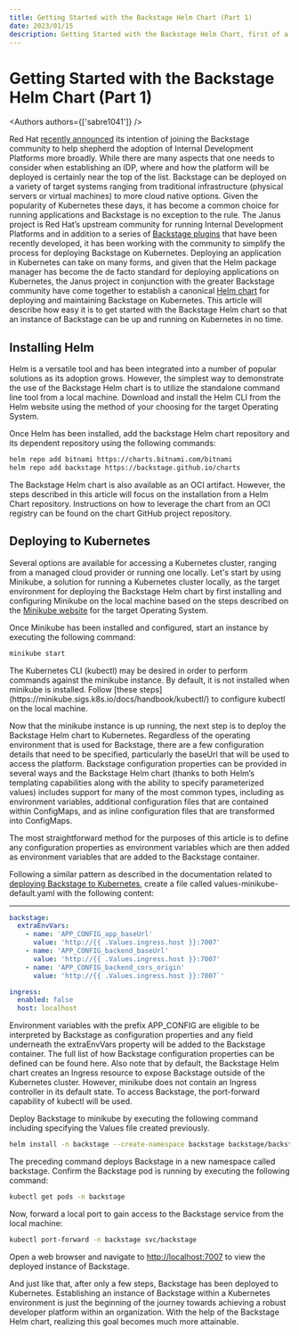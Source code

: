 ```yaml
---
title: Getting Started with the Backstage Helm Chart (Part 1)
date: 2023/01/15
description: Getting Started with the Backstage Helm Chart, first of a series of 3 blogs
---
```



# Getting Started with the Backstage Helm Chart (Part 1)

<Authors authors={['sabre1041']} />

Red Hat [recently announced](https://developers.redhat.com/articles/2022/10/24/red-hat-joins-backstageio-community) its intention of joining the Backstage community to help shepherd the adoption of Internal Development Platforms more broadly. While there are many aspects that one needs to consider when establishing an IDP, where and how the platform will be deployed is certainly near the top of the list. Backstage can be deployed on a variety of target systems ranging from traditional infrastructure (physical servers or virtual machines) to more cloud native options. Given the popularity of Kubernetes these days, it has become a common choice for running applications and Backstage is no exception to the rule. The Janus project is Red Hat’s upstream community for running Internal Development Platforms and in addition to a series of [Backstage plugins](https://janus-idp.io/blog/initial-plugins) that have been recently developed, it has been working with the community to simplify the process for deploying Backstage on Kubernetes. Deploying an application in Kubernetes can take on many forms, and given that the Helm package manager has become the de facto standard for deploying applications on Kubernetes, the Janus project in conjunction with the greater Backstage community have come together to establish a canonical [Helm chart](https://github.com/backstage/charts) for deploying and maintaining Backstage on Kubernetes. This article will describe how easy it is to get started with the Backstage Helm chart so that an instance of Backstage can be up and running on Kubernetes in no time.

## Installing Helm

Helm is a versatile tool and has been integrated into a number of popular solutions as its adoption grows. However, the simplest way to demonstrate the use of the Backstage Helm chart is to utilize the standalone command line tool from a local machine. Download and install the Helm CLI from the Helm website using the method of your choosing for the target Operating System.

Once Helm has been installed, add the backstage Helm chart repository and its dependent repository using the following commands:

```bash
helm repo add bitnami https://charts.bitnami.com/bitnami
helm repo add backstage https://backstage.github.io/charts
```

<Callout>
  The Backstage Helm chart is also available as an OCI artifact. However, the steps described in
  this article will focus on the installation from a Helm Chart repository. Instructions on how to
  leverage the chart from an OCI registry can be found on the chart GitHub project repository.
</Callout>

## Deploying to Kubernetes

Several options are available for accessing a Kubernetes cluster, ranging from a managed cloud provider or running one locally. Let's start by using Minikube, a solution for running a Kubernetes cluster locally, as the target environment for deploying the Backstage Helm chart by first installing and configuring Minikube on the local machine based on the steps described on the [Minikube website](https://minikube.sigs.k8s.io/docs/) for the target Operating System.

Once Minikube has been installed and configured, start an instance by executing the following command:

```bash
minikube start
```

<Callout>
  The Kubernetes CLI (kubectl) may be desired in order to perform commands against the minikube
  instance. By default, it is not installed when minikube is installed. Follow [these
  steps](https://minikube.sigs.k8s.io/docs/handbook/kubectl/) to configure kubectl on the local
  machine.
</Callout>

Now that the minikube instance is up running, the next step is to deploy the Backstage Helm chart to Kubernetes. Regardless of the operating environment that is used for Backstage, there are a few configuration details that need to be specified, particularly the baseUrl that will be used to access the platform. Backstage configuration properties can be provided in several ways and the Backstage Helm chart (thanks to both Helm’s templating capabilities along with the ability to specify parameterized values) includes support for many of the most common types, including as environment variables, additional configuration files that are contained within ConfigMaps, and as inline configuration files that are transformed into ConfigMaps.

The most straightforward method for the purposes of this article is to define any configuration properties as environment variables which are then added as environment variables that are added to the Backstage container.

Following a similar pattern as described in the documentation related to [deploying Backstage to Kubernetes](https://backstage.io/docs/deployment/k8s), create a file called values-minikube-default.yaml with the following content:

---

```yaml
backstage:
  extraEnvVars:
    - name: 'APP_CONFIG_app_baseUrl'
      value: 'http://{{ .Values.ingress.host }}:7007'
    - name: 'APP_CONFIG_backend_baseUrl'
      value: 'http://{{ .Values.ingress.host }}:7007'
    - name: 'APP_CONFIG_backend_cors_origin'
      value: 'http://{{ .Values.ingress.host }}:7007`'

ingress:
  enabled: false
  host: localhost
```

Environment variables with the prefix APP_CONFIG are eligible to be interpreted by Backstage as configuration properties and any field underneath the extraEnvVars property will be added to the Backstage container. The full list of how Backstage configuration properties can be defined can be found here. Also note that by default, the Backstage Helm chart creates an Ingress resource to expose Backstage outside of the Kubernetes cluster. However, minikube does not contain an Ingress controller in its default state. To access Backstage, the port-forward capability of kubectl will be used.

Deploy Backstage to minikube by executing the following command including specifying the Values file created previously.

```bash
helm install -n backstage --create-namespace backstage backstage/backstage -f values-minikube-default.yaml
```

The preceding command deploys Backstage in a new namespace called backstage. Confirm the Backstage pod is running by executing the following command:

```bash
kubectl get pods -n backstage
```

Now, forward a local port to gain access to the Backstage service from the local machine:

```bash
kubectl port-forward -n backstage svc/backstage
```

Open a web browser and navigate to [http://localhost:7007](http://localhost:7007) to view the deployed instance of Backstage.

And just like that, after only a few steps, Backstage has been deployed to Kubernetes. Establishing an instance of Backstage within a Kubernetes environment is just the beginning of the journey towards achieving a robust developer platform within an organization. With the help of the Backstage Helm chart, realizing this goal becomes much more attainable.
